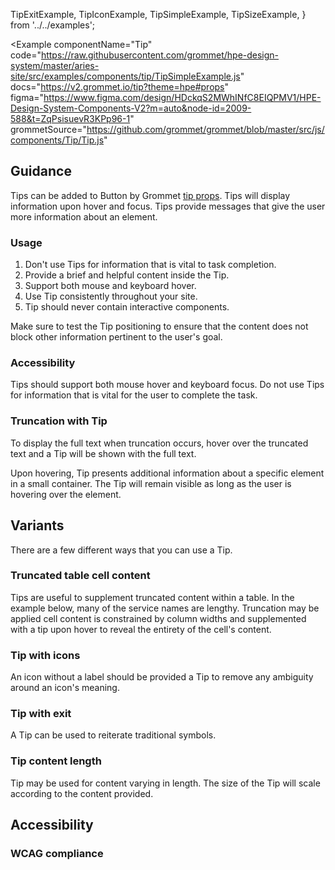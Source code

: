   TipExitExample,
  TipIconExample,
  TipSimpleExample,
  TipSizeExample,
} from '../../examples';

<Example
  componentName="Tip"
  code="https://raw.githubusercontent.com/grommet/hpe-design-system/master/aries-site/src/examples/components/tip/TipSimpleExample.js"
  docs="https://v2.grommet.io/tip?theme=hpe#props"
  figma="https://www.figma.com/design/HDckqS2MWhINfC8EIQPMV1/HPE-Design-System-Components-V2?m=auto&node-id=2009-588&t=ZqPsisuevR3KPp96-1"
  grommetSource="https://github.com/grommet/grommet/blob/master/src/js/components/Tip/Tip.js"
>
  <TipSimpleExample />
</Example>

## Guidance

Tips can be added to Button by Grommet [tip props](https://v2.grommet.io/button#tip).
Tips will display information upon hover and focus.
Tips provide messages that give the user more information about an element.

### Usage

1. Don't use Tips for information that is vital to task completion.
2. Provide a brief and helpful content inside the Tip.
3. Support both mouse and keyboard hover.
4. Use Tip consistently throughout your site.
5. Tip should never contain interactive components.

Make sure to test the Tip positioning to ensure that the content does not block other information pertinent to the user's goal.

### Accessibility

Tips should support both mouse hover and keyboard focus.
Do not use Tips for information that is vital for the user to complete the task.

### Truncation with Tip

To display the full text when truncation occurs, hover over the truncated text and a Tip will be shown with the full text.

Upon hovering, Tip presents additional information about a specific element in a small container. The Tip will remain visible as long as the user is hovering over the element.

## Variants

There are a few different ways that you can use a Tip.

### Truncated table cell content

Tips are useful to supplement truncated content within a table. In the example
below, many of the service names are lengthy. Truncation may be applied cell content
is constrained by column widths and supplemented with a tip upon hover to reveal the
entirety of the cell's content.

<ExampleImagePreview
  label="See truncation example in DataTable"
  href="/components/datatable#selecting-multiple-records-and-batch-actions"
  src="/table-manage-orders-example.png"
  alt="Image depicting an example HPE Design System table implementation."
/>

### Tip with icons

An icon without a label should be provided a Tip to remove any ambiguity around an icon's meaning.

<Example code="https://raw.githubusercontent.com/grommet/hpe-design-system/master/aries-site/src/examples/components/tip/TipIconExample.js">
  <TipIconExample />
</Example>

### Tip with exit

A Tip can be used to reiterate traditional symbols.

<Example code="https://raw.githubusercontent.com/grommet/hpe-design-system/master/aries-site/src/examples/components/tip/TipExitExample.js">
  <TipExitExample />
</Example>

### Tip content length

Tip may be used for content varying in length. The size of the Tip will scale according to the content provided.

<Example code="https://raw.githubusercontent.com/grommet/hpe-design-system/master/aries-site/src/examples/components/tip/TipSizeExample.js">
  <TipSizeExample />
</Example>

## Accessibility

### WCAG compliance

<AccessibilitySection title="Tip" />
